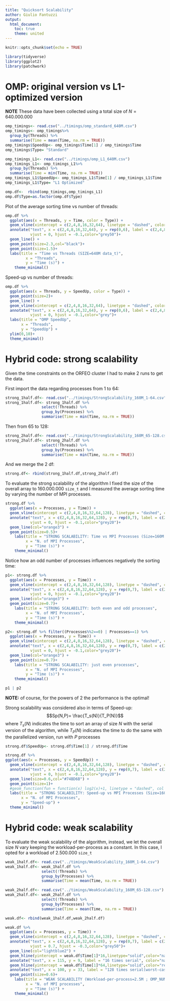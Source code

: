 ```yaml
---
title: "Quicksort Scalability"
author: Giulio Fantuzzi
output:
  html_document:
    toc: true
    theme: united
---
```


```r
knitr::opts_chunk$set(echo = TRUE)
```

```r
library(tidyverse)
library(ggplot2)
library(patchwork)
```


# OMP: original version vs L1-optimized version

**NOTE** These data have been collected using a total size of $N=640.000.000$

```r
omp_timings<- read.csv("../timings/omp_standard_640M.csv")
omp_timings<- omp_timings%>%
  group_by(Threads) %>%
  summarise(Time = mean(Time, na.rm = TRUE))
omp_timings$SpeedUp<- omp_timings$Time[1] / omp_timings$Time
omp_timings$Type= "Standard"
```


```r
omp_timings_L1<- read.csv("../timings/omp_L1_640M.csv")
omp_timings_L1<- omp_timings_L1%>%
  group_by(Threads) %>%
  summarise(Time = min(Time, na.rm = TRUE))
omp_timings_L1$SpeedUp<- omp_timings_L1$Time[1] / omp_timings_L1$Time
omp_timings_L1$Type= "L1 Optimized"
```


```r
omp.df<-  rbind(omp_timings,omp_timings_L1)
omp.df$Type=as.factor(omp.df$Type)
```

Plot of the average sorting time vs number of threads:

```r
omp.df %>%
  ggplot(aes(x = Threads, y = Time, color = Type)) +
  geom_vline(xintercept = c(2,4,8,16,32,64), linetype = "dashed", color = "grey")+
  annotate("text", x = c(2,4,8,16,32,64), y = rep(0,6), label = c(2,4,8,16,32,64), 
           vjust = 0, hjust = -0.1,color="grey50")+
  geom_line() +
  geom_point(size=2.3,col="black")+
  geom_point(size=1.5)+
  labs(title = "Time vs Threads (SIZE=640M data_t)",
         x = "Threads",
         y = "Time (s)") +
    theme_minimal()
```

Speed-up vs number of threads:

```r
omp.df %>%
  ggplot(aes(x = Threads, y = SpeedUp, color = Type)) +
  geom_point(size=2)+
  geom_line() +
  geom_vline(xintercept = c(2,4,8,16,32,64), linetype = "dashed", color = "grey")+
  annotate("text", x = c(2,4,8,16,32,64), y = rep(0,6), label = c(2,4,8,16,32,64), 
           vjust = 0, hjust = -0.1,color="grey")+
  labs(title = "OMP SpeedUp",
       x = "Threads",
       y = "SpeedUp") +
  ylim(0,10)+
  theme_minimal()
```

# Hybrid code: strong scalability

Given the time constraints on the ORFEO cluster I had to make 2 runs to get the data.

First import the data regarding processes from 1 to 64:
```r
strong_1half.df<- read.csv("../timings/StrongScalability_160M_1-64.csv")
strong_1half.df<- strong_1half.df %>% 
                select(!Threads) %>%
                group_by(Processes) %>%
                summarise(Time = min(Time, na.rm = TRUE))
```

Then from 65 to 128:
```r
strong_2half.df<- read.csv("../timings/StrongScalability_160M_65-128.csv")
strong_2half.df<- strong_2half.df %>% 
                select(!Threads) %>%
                group_by(Processes) %>%
                summarise(Time = min(Time, na.rm = TRUE))
```

And we merge the 2 df:
```r
strong.df<- rbind(strong_1half.df,strong_2half.df)
```

To evaluate the strong scalability of the algorithm I fixed the size of the overall array to $160.000.000$ `size_t` and I measured the average sorting time by varying the number of MPI processes.


```r
strong.df %>%
  ggplot(aes(x = Processes, y = Time)) +
  geom_vline(xintercept = c(2,4,8,16,32,64,128), linetype = "dashed", color = "grey")+
  annotate("text", x = c(2,4,8,16,32,64,128), y = rep(0,7), label = c(2,4,8,16,32,64,128), 
           vjust = 0, hjust = -0.1,color="grey20")+
  geom_line(col="orange3") +
  geom_point(size=0.5)+
    labs(title = "STRONG SCALABILITY: Time vs MPI Processes (Size=160M ; OMP_NUM_THREADS=4)",
         x = "N. of MPI Processes",
         y = "Time (s)") +
    theme_minimal()
```

Notice how an odd number of processes influences negatively the sorting time:

```r
p1<- strong.df %>%
  ggplot(aes(x = Processes, y = Time)) +
  geom_vline(xintercept = c(2,4,8,16,32,64,128), linetype = "dashed", color = "grey")+
  annotate("text", x = c(2,4,8,16,32,64,128), y = rep(0,7), label = c(2,4,8,16,32,64,128), 
           vjust = 0, hjust = -0.1,color="grey20")+
  geom_line(col="orange3") +
  geom_point(size=0.7)+
    labs(title = "STRONG SCALABILITY: both even and odd processes",
         x = "N. of MPI Processes",
         y = "Time (s)") +
    theme_minimal()

p2<- strong.df %>% filter((Processes%%2==0) | Processes==1) %>%
  ggplot(aes(x = Processes, y = Time)) +
  geom_vline(xintercept = c(2,4,8,16,32,64,128), linetype = "dashed", color = "grey")+
  annotate("text", x = c(2,4,8,16,32,64,128), y = rep(0,7), label = c(2,4,8,16,32,64,128), 
           vjust = 0, hjust = -0.1,color="grey20")+
  geom_line(col="orange3") +
  geom_point(size=0.7)+
    labs(title = "STRONG SCALABILITY: just even processes",
         x = "N. of MPI Processes",
         y = "Time (s)") +
    theme_minimal()

p1 | p2
```

**NOTE:** of course, for the powers of 2 the performance is the optimal!

Strong scalability was considered also in terms of Speed-up:
$$Sp(N,P)= \frac{T_s(N)}{T_P(N)}$$
where $T_s(N)$ indicates the time to sort an array of size $N$ with the serial version of the algorithm, while $T_P(N)$ indicates the time to do the same with the parallelized version, run with $P$ processes

```r
strong.df$SpeedUp<- strong.df$Time[1] / strong.df$Time
```


```r
strong.df %>%
ggplot(aes(x = Processes, y = SpeedUp)) +
  geom_vline(xintercept = c(2,4,8,16,32,64,128), linetype = "dashed", color = "grey")+
  annotate("text", x = c(2,4,8,16,32,64,128), y = rep(0,7), label = c(2,4,8,16,32,64,128),
           vjust = 0, hjust = -0.1,color="grey20")+
  geom_line(size=0.6,col="#74BD6B") +
  geom_point(size=1)+
  #geom_function(fun = function(x) log2(x)+1, linetype = "dashed", col = "red",size=0.6)+
  labs(title = "STRONG SCALABILITY: Speed-up vs MPI Processes (Size=160M ; OMP_NUM_THREADS=4)",
       x = "N. of MPI Processes",
       y = "Speed-up") +
  theme_minimal()
```

# Hybrid code: weak scalability

To evaluate the weak scalability of the algorithm, instead, we let the overall size $N$ vary keeping the workload-per-process as a constant. In this case, I opted for a workload of $2.500.000$ `size_t`

```r
weak_1half.df<- read.csv("../timings/WeakScalability_160M_1-64.csv")
weak_1half.df<- weak_1half.df %>% 
                select(!Threads) %>%
                group_by(Processes) %>%
                summarise(Time = mean(Time, na.rm = TRUE))
```

```r
weak_2half.df<- read.csv("../timings/WeakScalability_160M_65-128.csv")
weak_2half.df<- weak_2half.df %>% 
                select(!Threads) %>%
                group_by(Processes) %>%
                summarise(Time = mean(Time, na.rm = TRUE))
```

```r
weak.df<- rbind(weak_1half.df,weak_2half.df)
```

```r
weak.df %>% 
  ggplot(aes(x = Processes, y = Time)) +
  geom_vline(xintercept = c(2,4,8,16,32,64,128), linetype = "dashed", color = "grey")+
  annotate("text", x = c(2,4,8,16,32,64,128), y = rep(0,7), label = c(2,4,8,16,32,64,128), 
           vjust = 0.7, hjust = -0.3,color="grey50")+
  geom_line(col="lightblue2") +
  geom_hline(yintercept = weak.df$Time[1]*16,linetype="solid",color="navy",size=0.3)+
  annotate("text", x = 115, y = 9, label = "16 times serial", color="navy")+
  geom_hline(yintercept = weak.df$Time[1]*64,linetype="solid",color="red3",size=0.3)+
  annotate("text", x = 100, y = 33, label = "128 times serial(worst-case-scenario)", color="red3")+
  geom_point(size=0.6)+
    labs(title = "WEAK SCALABILITY (Workload-per-process=2.5M ; OMP_NUM_THREADS=4)",
         x = "N. of MPI processes",
         y = "Time (s)") +
    theme_minimal()
```

